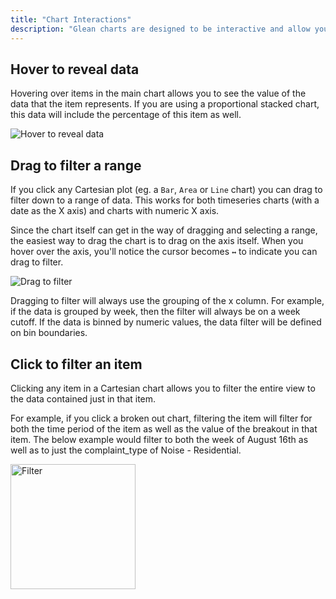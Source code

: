 ```yaml
---
title: "Chart Interactions"
description: "Glean charts are designed to be interactive and allow you to dig deeper with simple chart interactions.  Clicking any item in a chart allows you to filter and hovering reveals the underlying chart data."
---
```


## Hover to reveal data

Hovering over items in the main chart allows you to see the value of the data that the item represents.  If you are using a proportional stacked chart, this data will include the percentage of this item as well.

<img src="/imgs/Screen_Shot_2020-08-20_at_8.50.52_AM.png" alt="Hover to reveal data" width={200} />

## Drag to filter a range

If you click any Cartesian plot (eg. a `Bar`, `Area` or `Line` chart) you can drag to filter down to a range of data.  This works for both timeseries charts (with a date as the X axis) and charts with numeric X axis.

Since the chart itself can get in the way of dragging and selecting a range, the easiest way to drag the chart is to drag on the axis itself.  When you hover over the axis, you'll notice the cursor becomes `↔` to indicate you can drag to filter.

![Drag to filter](/imgs/drag_to_filter.png)

<Info> Dragging to filter will always use the grouping of the x column.  For example, if the data is grouped by week, then the filter will always be on a week cutoff.  If the data is binned by numeric values, the data filter will be defined on bin boundaries. </Info>

## Click to filter an item

Clicking any item in a Cartesian chart allows you to filter the entire view to the data contained just in that item.

For example, if you click a broken out chart, filtering the item will filter for both the time period of the item as well as the value of the breakout in that item.  The below example would filter to both the week of August 16th as well as to just the complaint_type of Noise - Residential.

<img src="/imgs/Screen_Shot_2020-08-20_at_10.15.21_AM.png" alt="Filter" width="200&quot;" />
